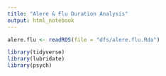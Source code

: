 ```yaml
---
title: "Alere & Flu Duration Analysis"
output: html_notebook
---
```



```r

alere.flu <- readRDS(file = "dfs/alere.flu.Rda")

library(tidyverse)
library(lubridate)
library(psych)
```

